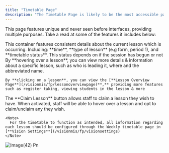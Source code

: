 ```yaml
---
title: "Timetable Page"
description: "The Timetable Page is likely to be the most accessible page across Vision - featuring a multi-functional, complex & advanced timetable system"
---
```


This page features unique and never seen before interfaces, providing multiple purposes. Take a read at some of the features it includes below:

<Tabs>
  <Tab title="Current Lesson Info">
    This container features consistent details about the current lesson which is occurring. Including: **time**, **type of lesson** (e.g form, period 1), and **timetable status**. This status depends on if the session has begun or not
  </Tab>
  <Tab title="Lesson Details">
    By **hovering over a lesson**, you can view more details & information about a specific lesson, such as who is leading it, where and the abbreviated name.

    By **clicking on a lesson**, you can view the [**Lesson Overview Page**](/visionmis/fp/lessonoverviewpage)**,** providing more features such as register taking, viewing students in the lesson & more
  </Tab>
  <Tab title="Claim Lesson">
    The **Claim Lesson** button allows staff to claim a lesson they wish to have. When activated, staff will be able to hover over a lesson and opt to claim/unclaim any they wish.

    <Note>
      For the timetable to function as intended, all information regarding each lesson should be configured through the Weekly timetable page in [**Vision Settings**](/visionmis/fp/visionsettings)
    </Note>
  </Tab>
</Tabs>

![Image(42) Pn](/images/image\(42\).png)